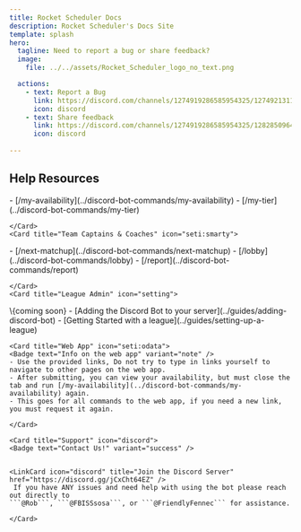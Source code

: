 ```yaml
---
title: Rocket Scheduler Docs
description: Rocket Scheduler's Docs Site
template: splash
hero:
  tagline: Need to report a bug or share feedback?
  image:
    file: ../../assets/Rocket_Scheduler_logo_no_text.png

  actions:
    - text: Report a Bug
      link: https://discord.com/channels/1274919286585954325/1274921311730270299
      icon: discord
    - text: Share feedback
      link: https://discord.com/channels/1274919286585954325/1282850964990070838
      icon: discord
	
---
```



## Help Resources

<CardGrid stagger>
	<Card title="Players" icon="laptop">
   <Badge text="Discord Bot Command" variant="tip" />
   - [/my-availability](../discord-bot-commands/my-availability)
   - [/my-tier](../discord-bot-commands/my-tier)

	</Card>
	<Card title="Team Captains & Coaches" icon="seti:smarty">
   <Badge text="Discord Bot Command" variant="tip" />
   - [/next-matchup](../discord-bot-commands/next-matchup)
   - [/lobby](../discord-bot-commands/lobby)
   - [/report](../discord-bot-commands/report)

	</Card>
	<Card title="League Admin" icon="setting">
   <Badge text="Discord Bot Command" variant="tip" />
   \{coming soon}
   	</Card>
	<Card title="Setup Guide" icon="rocket">
		<Badge text="Help setting up Rocket Scheduler" variant="note" />
		- [Adding the Discord Bot to your server](../guides/adding-discord-bot)
		- [Getting Started with a league](../guides/setting-up-a-league)
	</Card>

	<Card title="Web App" icon="seti:odata">
	<Badge text="Info on the web app" variant="note" />
	- Use the provided links, Do not try to type in links yourself to navigate to other pages on the web app.
	- After submitting, you can view your availability, but must close the tab and run [/my-availability](../discord-bot-commands/my-availability) again.
	- This goes for all commands to the web app, if you need a new link, you must request it again.

	</Card>
	
	<Card title="Support" icon="discord">
	<Badge text="Contact Us!" variant="success" />
	
	
	<LinkCard icon="discord" title="Join the Discord Server" href="https://discord.gg/jCxCht64EZ" /> 
	 If you have ANY issues and need help with using the bot please reach out directly to 
	```@Rob```, ```@FBISSsosa```, or ```@FriendlyFennec``` for assistance. 

	</Card>

</CardGrid>
